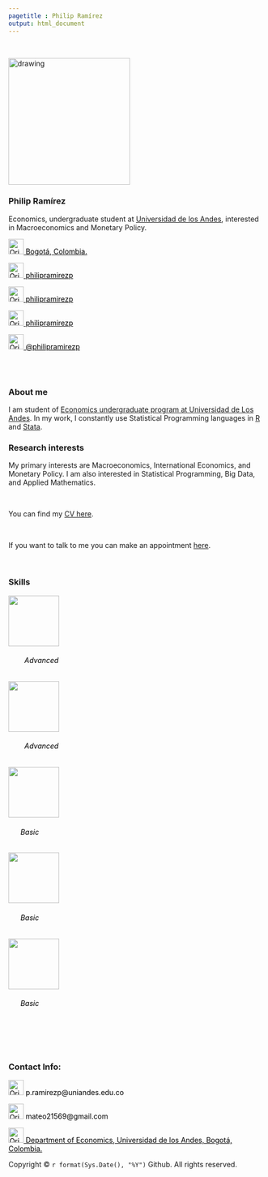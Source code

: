 ```yaml
---
pagetitle : Philip Ramírez
output: html_document
---
```

<br> <!--- Agrega lineas en blanco --->

<!------------- Panel de la izquierda ------------->
<div class="col-sm-4">

<!-- Foto completa -->
<img src="./images/profile1.png" class="center" alt="drawing" width="240" height="250xº"/>

### **Philip Ramírez**
Economics, undergraduate student at [Universidad de los Andes](https://uniandes.edu.co/), interested in Macroeconomics and Monetary Policy.

<!-- Location -->
<a href="https://www.google.com/maps/place/Bogotá/@4.6486259,-74.2478944,11z/data=!3m1!4b1!4m5!3m4!1s0x8e3f9bfd2da6cb29:0x239d635520a33914!8m2!3d4.7109886!4d-74.072092" style="color:black;"> <img alt="Qries" src="./images/location.png" width=30" height="30">  Bogotá, Colombia.</a>

<!-- GitHub -->
<a href="https://github.com/philipramirezp" style="color:black;"> <img alt="Qries" src="./images/github.png" width=30" height="30">  philipramirezp</a>

<!-- Instagram -->
<a href="https://www.instagram.com/philipramirezp/" style="color:black;"> <img alt="Qries" src="./images/instagram.png" width=30" height="30">  philipramirezp</a>

<!-- LinkedIn -->
<a href="https://www.linkedin.com/in/philipramirezp/" style="color:black;"> <img alt="Qries" src="./images/linkedin.png" width=30" height="30">  philipramirezp</a>

<!-- Twitter -->
 <a href="https://twitter.com/philipramirezp" style="color:black;"> <img alt="Qries" src="./images/twitter.jpeg" width=30" height="30">  @philipramirezp</a> 

</div>
<!------------- Fin panel de la izquierda ------------->


<!------------- Panel de la derecha ------------->
<div class="col-sm-8">

<br>  </br> <!--- Agrega lineas en blanco --->

### **About me**

I am student of [Economics undergraduate program at Universidad de Los Andes](https://economia.uniandes.edu.co/programas/pregrado-en-economia). In my work, I constantly use Statistical Programming languages in [R](https://www.r-project.org/) and [Stata](https://www.stata.com/).

### **Research interests**
My primary interests are Macroeconomics, International Economics, and Monetary Policy. I am also interested in Statistical Programming, Big Data, and Applied Mathematics.

<br>

You can find my [CV here](https://philipramirezp.github.io/cv/CV_Ramirez_Philip.pdf).

<br>

If you want to talk to me you can make an appointment [here](https://calendly.com/philipramirezp).

<br>

### **Skills**
<p>  </p>

<div class="row featurette">
 
 <!--- Logo R --->
 <div class="col-12 col-sm-4">
   <div class="featurette-icon"><img align=center src="./images/Rlogo.png" width=100" height="100"></div>
   <h6 align=left style="color:black;"> &#160; &#160; &#160; &#160; Advanced </h6>
 </div>
 
 <!--- Logo Stata --->
 <div class="col-12 col-sm-4">
   <div class="featurette-icon"><img align=center src="./images/stata-logo.png" width=100" height="100"></div>
   <h6 align=left style="color:black;"> &#160; &#160; &#160; &#160; Advanced </h6>
 </div>

  <!--- Logo Python --->
 <div class="col-12 col-sm-4">
   <div class="featurette-icon"><img align=center src="./images/Python-logo.png" width=100" height="100"></div>
   <h6 align=left style="color:black;"> &#160; &#160; &#160; Basic </h6>
 </div>
 
 <!--- Logo SQL --->
  <div class="col-12 col-sm-4">
   <div class="featurette-icon"><img align=center src="./images/sql_logo.png" width=100" height="100"></div>
   <h6 align=left style="color:black;"> &#160; &#160; &#160; Basic </h6>
 </div>
 
  <!--- Logo LaTeX --->
  <div class="col-12 col-sm-4">
   <div class="featurette-icon"><img align=center src="./images/Latex_logo.png" width=100" height="100"></div>
   <h6 align=left style="color:black;"> &#160; &#160; &#160; Basic </h6>
 </div>

</div>
<br>
<br>
<br>

### **Contact Info:**
<!-- Correo -->
<p style="color:black"><img alt="Qries" src="./images/correo.png" width=30" height="30"> p.ramirezp@uniandes.edu.co </img></p>

<!-- Correo -->
<p style="color:black"><img alt="Qries" src="./images/correo.png" width=30" height="30"> mateo21569@gmail.com </img></p>

<!-- Location -->
<a href="https://www.google.com/maps/place/Universidad+de+los+Andes/@4.6014634,-74.0683221,17z/data=!3m1!4b1!4m5!3m4!1s0x8e3f99a4a124b335:0x8e9f4683d1db9cb!8m2!3d4.6014581!4d-74.0661334" style="color:black;"> <img alt="Qries" src="./images/location.png" width=30" height="30">  Department of Economics, Universidad de los Andes, Bogotá, Colombia.</a>

<p>Copyright &copy; `r format(Sys.Date(), "%Y")` Github. All rights reserved.</p>

<!-- Tel -->
<!-- <img alt="Qries" src="./images/tel.png" width=30" height="30"> (+571) 3394949 Ext: 2430 </img> -->

</div> <!--- Fin del panel de la derecha --->

